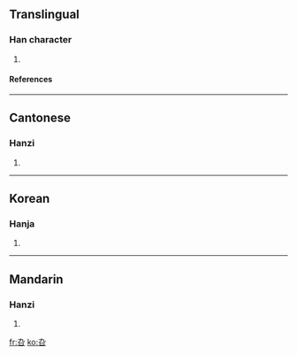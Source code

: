 ==Translingual==

===Han character===
{{Han char|rn=30|rad=口|as=02|sn=5|four=|canj=大弓口 (KNR)|ids=⿱[[九]][[口]]}}
# {{defn|Han|sort=口02}}

====References====
{{Han ref|kx=0173.070|dkj=03252|dj=0385.030|hdz=10572.010|uh=53F4|ud=21492}}

----

==Cantonese==

===Hanzi===
{{yue-hanzi|jyut=kau4|y=kau4}}
# {{defn|Cantonese}}

----

==Korean==

===Hanja===
{{ko-hanja|hangeul=구|rv=gu|mr=ku}}
# {{defn|Korean}}

----

==Mandarin==

===Hanzi===
{{cmn-hanzi|pin=[[qiú]] ([[qiu2]])|wg=ch'iu<sup>2</sup>}}
# {{defn|Mandarin}}

[[fr:叴]]
[[ko:叴]]